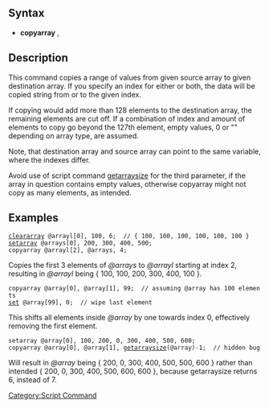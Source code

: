 ==Syntax==
*'''copyarray''' <destination array>, <source array>, <amount of elements to copy>;

==Description==
This command copies a range of values from given source array to given destination array. If you specify an index for either or both, the data will be copied string from or to the given index.

If copying would add more than 128 elements to the destination array, the remaining elements are cut off. If a combination of index and amount of elements to copy go beyond the 127th element, empty values, 0 or "" depending on array type, are assumed.

Note, that destination array and source array can point to the same variable, where the indexes differ.

Avoid use of script command [[getarraysize]] for the third parameter, if the array in question contains empty values, otherwise copyarray might not copy as many elements, as intended.

==Examples==
 [[cleararray]] @arrayl[0], 100, 6;  // { 100, 100, 100, 100, 100, 100 }
 [[setarray]] @arrays[0], 200, 300, 400, 500;
 copyarray @arrayl[2], @arrays, 4;
Copies the first 3 elements of ''@arrays'' to ''@arrayl'' starting at index 2, resulting in ''@arrayl'' being { 100, 100, 200, 300, 400, 100 }.

 copyarray @array[0], @array[1], 99;  // assuming @array has 100 elements
 [[set]] @array[99], 0;  // wipe last element
This shifts all elements inside ''@array'' by one towards index 0, effectively removing the first element.

 setarray @array[0], 100, 200, 0, 300, 400, 500, 600;
 copyarray @array[0], @array[1], [[getarraysize]](@array)-1;  // hidden bug
Will result in ''@array'' being { 200, 0, 300, 400, 500, 500, 600 } rather than intended { 200, 0, 300, 400, 500, 600, 600 }, because getarraysize returns 6, instead of 7.

[[Category:Script Command]]